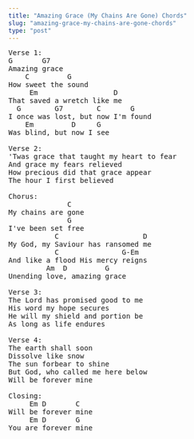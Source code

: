 ```yaml
---
title: "Amazing Grace (My Chains Are Gone) Chords"
slug: "amazing-grace-my-chains-are-gone-chords"
type: "post"
---
```


<pre>
Verse 1:
G       G7
Amazing grace
    C         G
How sweet the sound
     Em                  D
That saved a wretch like me
  G        G7        C       G
I once was lost, but now I'm found
    Em         D     G
Was blind, but now I see

Verse 2:
'Twas grace that taught my heart to fear
And grace my fears relieved
How precious did that grace appear
The hour I first believed

Chorus:
              C
My chains are gone
              G
I've been set free
           C                    D
My God, my Saviour has ransomed me
           C               G-Em
And like a flood His mercy reigns
         Am  D         G
Unending love, amazing grace

Verse 3:
The Lord has promised good to me
His word my hope secures
He will my shield and portion be
As long as life endures

Verse 4:
The earth shall soon 
Dissolve like snow
The sun forbear to shine
But God, who called me here below
Will be forever mine

Closing:
     Em D       C
Will be forever mine
     Em D       G
You are forever mine
</pre>